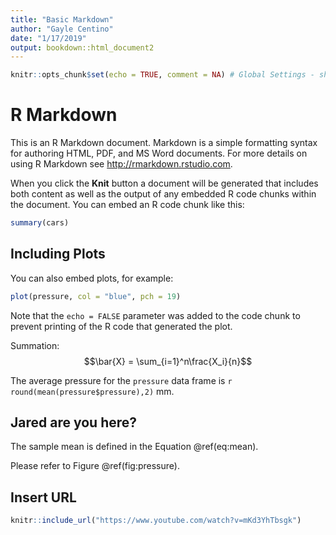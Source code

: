 ```yaml
---
title: "Basic Markdown"
author: "Gayle Centino"
date: "1/17/2019"
output: bookdown::html_document2
---
```


```r
knitr::opts_chunk$set(echo = TRUE, comment = NA) # Global Settings - shows code & removes hashes
```

# R Markdown

This is an R Markdown document. Markdown is a simple formatting syntax for authoring HTML, PDF, and MS Word documents. For more details on using R Markdown see <http://rmarkdown.rstudio.com>.

When you click the **Knit** button a document will be generated that includes both content as well as the output of any embedded R code chunks within the document. You can embed an R code chunk like this:

```r
summary(cars)
```

## Including Plots

You can also embed plots, for example:

```r
plot(pressure, col = "blue", pch = 19)
```

Note that the `echo = FALSE` parameter was added to the code chunk to prevent printing of the R code that generated the plot.

Summation: $$\bar{X} = \sum_{i=1}^n\frac{X_i}{n}$$

The average pressure for the `pressure` data frame is `r round(mean(pressure$pressure),2)` mm.

## Jared are you here?

The sample mean is defined in the Equation \@ref(eq:mean).

\begin{equation}
\bar{X} = \sum_{i=1}^n\frac{X_i}{n}
(\#eq:mean)
\end{equation}

Please refer to Figure \@ref(fig:pressure).

## Insert URL

```r
knitr::include_url("https://www.youtube.com/watch?v=mKd3YhTbsgk")
```